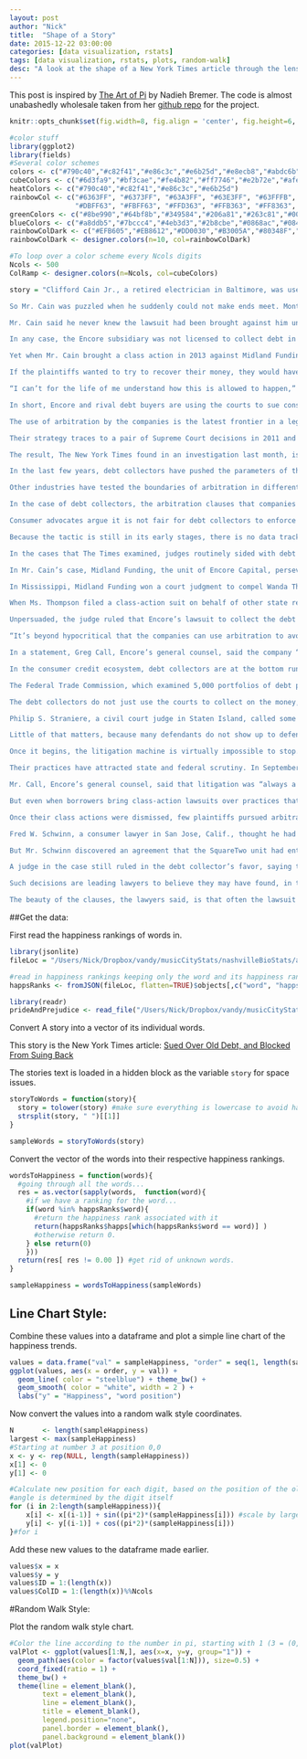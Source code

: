 ```yaml
---
layout: post
author: "Nick"
title:  "Shape of a Story"
date: 2015-12-22 03:00:00
categories: [data visualization, rstats]
tags: [data visualization, rstats, plots, random-walk]
desc: "A look at the shape of a New York Times article through the lens of happiness."
---
```


This post is inspired by [The Art of Pi](http://www.visualcinnamon.com/portfolio/the-art-in-pi) by Nadieh Bremer. The code is almost unabashedly wholesale taken from her [github repo](https://github.com/nbremer/artinpi) for the project.

```r
knitr::opts_chunk$set(fig.width=8, fig.align = 'center', fig.height=6, warning=FALSE, message=FALSE)
```

```r
#color stuff
library(ggplot2)
library(fields)
#Several color schemes
colors <- c("#790c40","#c82f41","#e86c3c","#e6b25d","#e8ecb8","#abdc6b","#60ce43","#1cb53b","#008c43","#005540")
cubeColors <- c("#6d3fa9","#bf3cae","#fe4b82","#ff7746","#e2b72e","#afef5a","#52f566","#1ddea3","#23aad8","#4c6edb","#6d3fa9")
heatColors <- c("#790c40","#c82f41","#e86c3c","#e6b25d")
rainbowCol <- c("#6363FF", "#6373FF", "#63A3FF", "#63E3FF", "#63FFFB", "#63FFCB","#63FF9B", "#63FF6B", "#7BFF63", "#BBFF63", 
                "#DBFF63", "#FBFF63", "#FFD363", "#FFB363", "#FF8363", "#FF7363", "#FF6364")
greenColors <- c("#8be990","#64bf8b","#349584","#206a81","#263c81","#000080")
blueColors <- c("#a8ddb5","#7bccc4","#4eb3d3","#2b8cbe","#0868ac","#084081")
rainbowColDark <- c("#EFB605","#EB8612","#DD0030","#B3005A","#80348F","#3365AA","#07A071","#7EB852")
rainbowColDark <- designer.colors(n=10, col=rainbowColDark)

#To loop over a color scheme every Ncols digits
Ncols <- 500
ColRamp <- designer.colors(n=Ncols, col=cubeColors)

story = "Clifford Cain Jr., a retired electrician in Baltimore, was used to living on a tight budget, carefully apportioning his Social Security and pension benefits to cover his rent and medication for multiple sclerosis.

So Mr. Cain was puzzled when he suddenly could not make ends meet. Months later, he discovered why: A debt collector had garnished his bank account after suing him for about $4,500 the company said he owed on an old debt.

Mr. Cain said he never knew the lawsuit had been brought against him until the money was gone. Neither did other Baltimore residents who were among the hundreds of people sued by the collector, Midland Funding, a unit of the Encore Capital Group, in Maryland State Court. Some of them said they did not even owe any money, or their debt had long expired and was not legally collectible, according to a review of court records.

In any case, the Encore subsidiary was not licensed to collect debt in Maryland.

Yet when Mr. Cain brought a class action in 2013 against Midland Funding, the company successfully fought to have the lawsuit dismissed.

If the plaintiffs wanted to try to recover their money, they would have to do so in private arbitration. And because class actions are banned in arbitration, Mr. Cain and the others would have to fight the unit of Encore — one of the largest debt buyers in the country with vast legal resources — one by one.

“I can’t for the life of me understand how this is allowed to happen,” said Mr. Cain, who could not afford to pursue his case alone in arbitration.

In short, Encore and rival debt buyers are using the courts to sue consumers and collect debt, then preventing those same consumers from using the courts to challenge the companies’ tactics. Consumer lawyers said this strategy was the legal equivalent of debt collectors having their cake and eating it, too.

The use of arbitration by the companies is the latest frontier in a legal strategy orchestrated by corporations in recent years. By inserting arbitration clauses into the fine print of consumer contracts, they have found a way to block access to the courts and ban class-action lawsuits, the only realistic way to bring a case against a deep-pocketed corporation.

Their strategy traces to a pair of Supreme Court decisions in 2011 and 2013 that enshrined the use of class-action bans in arbitration clauses.

The result, The New York Times found in an investigation last month, is that banks, car dealers, online retailers, cellphone service providers and scores of other companies have insulated themselves from challenges to illegal or deceptive business practices. Once a class action was dismantled, court and arbitration records showed, few if any of the individual plaintiffs pursued arbitration.

In the last few years, debt collectors have pushed the parameters of that legal strategy into audacious new territory. Perhaps more than any other industry, debt collectors use the courts while invoking arbitration to deny court access to others. The companies file lawsuits seeking to force borrowers to pay debts. Because borrowers seldom show up to challenge the lawsuits, the collectors win almost every case, transforming debts that banks had given up on into big profits.

Other industries have tested the boundaries of arbitration in different ways. Auto dealers, for example, successfully lobbied Congress in 2000 to make sure that they could go to court when they had a dispute with their manufacturers. Today, though, dealers regularly require their customers to go to arbitration, while they can still sue manufacturers in court.

In the case of debt collectors, the arbitration clauses that companies are invoking are often in contracts that borrowers presumably agreed to with their original lenders — not with the debt collector. Additionally, debt collectors often cannot produce a copy of the agreement in court, according to records and interviews.

Consumer advocates argue it is not fair for debt collectors to enforce an arbitration agreement a consumer signed with a different company. Debt collectors counter that they are buying loan contracts, and the terms come with them.

Because the tactic is still in its early stages, there is no data tracking the cases. But The Times, examining thousands of state and federal court records, and interviewing hundreds of lawyers, plaintiffs, industry consultants and judges, found that debt collection companies have already used the strategy to great success.

In the cases that The Times examined, judges routinely sided with debt collectors on forcing the disputes into arbitration.

In Mr. Cain’s case, Midland Funding, the unit of Encore Capital, persevered despite originally lacking a copy of a Citibank arbitration agreement they said he signed in 2003. Instead, the debt collector presented as evidence a Citibank contract that one of Encore’s lawyers signed when he opened an account.

In Mississippi, Midland Funding won a court judgment to compel Wanda Thompson to pay more than $4,700 on a debt that was too old to be collected under state law, court records show.

When Ms. Thompson filed a class-action suit on behalf of other state residents, Encore invoked an arbitration clause to have the lawsuit dismissed. Ms. Thompson’s lawyers argued that the company had clearly chosen court over arbitration when it sued her to collect the debt. By going to court, the lawyers said, Encore waived its right to compel arbitration.

Unpersuaded, the judge ruled that Encore’s lawsuit to collect the debt was separate from Ms. Thompson’s case accusing the company of violating the law.

“It’s beyond hypocritical that the companies can use arbitration to avoid being held accountable in court, all the while using the courts to collect from consumers,” said Peter A. Holland, a lawyer who ran the Consumer Protection Clinic at the University of Maryland’s law school.

In a statement, Greg Call, Encore’s general counsel, said the company “has a longstanding commitment to operating ethically and treating consumers with respect.” Responding to the specific cases, he said the judges “carefully reviewed the parties’ evidence regarding whether the creditor and consumer had agreed to arbitrate and whether arbitration was the appropriate forum to resolve a dispute, and followed federal law and Supreme Court direction when ordering the matter to arbitration.”

In the consumer credit ecosystem, debt collectors are at the bottom rung. They buy huge bundles of delinquent debt from banks for pennies on the dollar.

The Federal Trade Commission, which examined 5,000 portfolios of debt purchased by the nation’s largest debt buyers, found that only 12 percent included documentation.

The debt collectors do not just use the courts to collect on the money, they flood them. In 2014, the industry filed roughly 20,000 lawsuits in Maryland and more than 67,000 in New York, according to court records.

Philip S. Straniere, a civil court judge in Staten Island, called some of the cases that crossed his desk “garbage.” Some debt collectors, Judge Straniere said, have sought to recoup payments from the wrong person.

Little of that matters, because many defendants do not show up to defend themselves. Some never read nondescript legal notices informing them of the lawsuits. Others who do are too intimidated or ill-equipped to go to court.

Once it begins, the litigation machine is virtually impossible to stop. When defendants are absent, judges have little choice but to find in favor of the debt collectors, according to interviews. Industry consultants estimated that collectors win 95 percent of the lawsuits.

Their practices have attracted state and federal scrutiny. In September, the Consumer Financial Protection Bureau fined Encore and a second debt collector, the PRA Group, for trying “to collect on debts they should have known were inaccurate.”

Mr. Call, Encore’s general counsel, said that litigation was “always a last resort” and was used only to collect on less than 5 percent of the debts the company owned. He added that, like the C.F.P.B., Encore wanted “to ensure that consumers are treated fairly.” A spokeswoman for the PRA Group declined to comment.

But even when borrowers bring class-action lawsuits over practices that regulators have determined to be illegal, the cases are being thrown out because of arbitration clauses, court records show. In Maryland, Midland Funding reached a $1.2 million settlement with the state’s financial regulator, which found that the company had “engaged in unlicensed collection,” the very issue that Mr. Cain could not bring to court. In Kansas, borrowers did not fare any better when they sued Midland Funding, accusing the company of not being properly licensed. Mr. Call said Midland was “appropriately licensed.” A judge granted the company’s motion to compel arbitration.

Once their class actions were dismissed, few plaintiffs pursued arbitration, data analyzed by The Times shows. Encore and its subsidiaries faced 38 arbitration cases from 2010 to 2015 and the PRA Group faced 15, the data shows.

Fred W. Schwinn, a consumer lawyer in San Jose, Calif., thought he had a winner when he brought a class action on behalf of a woman who said she had been improperly sued to collect an old credit card debt. Predictably, Mr. Schwinn said, the debt collector, a unit of SquareTwo Financial, asked the judge to order the case into arbitration.

But Mr. Schwinn discovered an agreement that the SquareTwo unit had entered with the credit card company from which it bought his client’s debt. The agreement stated that the debt collector “shall not use arbitration for collection of debt.”

A judge in the case still ruled in the debt collector’s favor, saying the agreement did not prevent the SquareTwo unit from using arbitration clauses when facing lawsuits from consumers, as opposed to when it was trying to collect those consumers’ debts.

Such decisions are leading lawyers to believe they may have found, in the words of one law firm, the “silver bullet” for killing off legal challenges. In an industry podcast, two lawyers discussed the benefits of using arbitration to quash consumers’ lawsuits. The tactic, they said, is emerging at an opportune time, given that debt collectors are being sued for violating federal law.

The beauty of the clauses, the lawyers said, is that often the lawsuit “simply goes away.”"
```

##Get the data: 

First read the happiness rankings of words in. 

```r
library(jsonlite)
fileLoc = "/Users/Nick/Dropbox/vandy/musicCityStats/nashvilleBioStats/assets/happinessRanks.json"

#read in happiness rankings keeping only the word and its happiness ranking. 
happsRanks <- fromJSON(fileLoc, flatten=TRUE)$objects[,c("word", "happs")] 
```

```r
library(readr)
prideAndPrejudice <- read_file("/Users/Nick/Dropbox/vandy/musicCityStats/nashvilleBioStats/assets/prideAndPrejudice.txt")
```

Convert A story into a vector of its individual words. 

This story is the New York Times article: [Sued Over Old Debt, and
Blocked From Suing Back](http://www.nytimes.com/2015/12/23/business/dealbook/sued-over-old-debt-and-blocked-from-suing-back.html?hp&action=click&pgtype=Homepage&clickSource=story-heading&module=first-column-region&region=top-news&WT.nav=top-news)

The stories text is loaded in a hidden block as the variable `story` for space issues.

```r
storyToWords = function(story){
  story = tolower(story) #make sure everything is lowercase to avoid hassles. 
  strsplit(story, " ")[[1]]
}

sampleWords = storyToWords(story)
```

Convert the vector of the words into their respective happiness rankings. 

```r
wordsToHappiness = function(words){
  #going through all the words...
  res = as.vector(sapply(words,  function(word){
    #if we have a ranking for the word...
    if(word %in% happsRanks$word){
      #return the happiness rank associated with it
      return(happsRanks$happs[which(happsRanks$word == word)] ) 
      #otherwise return 0. 
    } else return(0)
    }))
  return(res[ res != 0.00 ]) #get rid of unknown words. 
}

sampleHappiness = wordsToHappiness(sampleWords)
```

## Line Chart Style: 

Combine these values into a dataframe and plot a simple line chart of the happiness trends. 

```r
values = data.frame("val" = sampleHappiness, "order" = seq(1, length(sampleHappiness)),stringsAsFactors=F)
ggplot(values, aes(x = order, y = val)) + 
  geom_line( color = "steelblue") + theme_bw() + 
  geom_smooth( color = "white", width = 2 ) + 
  labs("y" = "Happiness", "word position")
```

Now convert the values into a random walk style coordinates.
```r
N       <- length(sampleHappiness)
largest <- max(sampleHappiness)
#Starting at number 3 at position 0,0
x <- y <- rep(NULL, length(sampleHappiness))
x[1] <- 0
y[1] <- 0

#Calculate new position for each digit, based on the position of the old digit and the 
#angle is determined by the digit itself
for (i in 2:length(sampleHappiness)){
    x[i] <- x[(i-1)] + sin((pi*2)*(sampleHappiness[i])) #scale by largest observed val
    y[i] <- y[(i-1)] + cos((pi*2)*(sampleHappiness[i])) 
}#for i
```

Add these new values to the dataframe made earlier. 

```r
values$x = x
values$y = y
values$ID = 1:(length(x))
values$ColID = 1:(length(x))%%Ncols
```

#Random Walk Style: 

Plot the random walk style chart. 
```r
#Color the line according to the number in pi, starting with 1 (3 = (0,0))
valPlot <- ggplot(values[1:N,], aes(x=x, y=y, group="1")) +
  geom_path(aes(color = factor(values$val[1:N])), size=0.5) + 
  coord_fixed(ratio = 1) + 
  theme_bw() +
  theme(line = element_blank(),
        text = element_blank(),
        line = element_blank(),
        title = element_blank(),
        legend.position="none",
        panel.border = element_blank(),
        panel.background = element_blank())
plot(valPlot)
```
